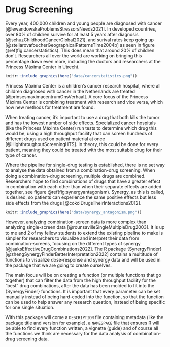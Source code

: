# Drug Screening {#drugscreening}

Every year, 400,000 children and young people are diagnosed with cancer [@lewandowskaProblemsStressorsNeeds2021]. In developed countries, over 80% of children survive for at least 5 years after diagnosis [@schuzChildhoodCancerGlobal2021], and surival rates keep going up [@steliarovafoucherGeographicalPatternsTime2004b] as seen in figure \@ref(fig:cancerstatistics). This does mean that around 20% of children don't. Researchers all over the world are working on bringing this percentage down even more, including the doctors and researchers at the Princess Máxima Center in Utrecht.

```r
knitr::include_graphics(here("data/cancerstatistics.png"))
```

Princess Máxima Center is a children's cancer research hospital, where all children diagnosed with cancer in the Netherlands are treated [@prinsesmaximacentrumOnsVerhaal]. A core focus of the Princess Máxima Center is combining treatment with research and vice versa, which how new methods for treatment are found.

When treating cancer, it's important to use a drug that both kills the tumor and has the lowest number of side effects. Specialized cancer hospitals (like the Princess Máxima Center) run tests to determine which drug this would be, using a high throughput facility that can screen hundreds of different drugs used on patient material at once [@HighthroughputScreeningHTS]. In theory, this could be done for every patient, meaning they could be treated with the most suitable drug for their type of cancer.

Where the pipeline for single-drug testing is established, there is no set way to analyse the data obtained from a combination-drug screening. When doing a combination-drug screening, multiple drugs are combined. Researchers hope to find combinations of drugs that have a greater effect in combination with each other than when their separate effects are added together, see figure \@ref(fig:synergyantagonism). Synergy, as this is called, is desired, so patients can experience the same positive effects but less side effects from the drugs [@cokolDrugsTheirInteractions2012]. 

```r
knitr::include_graphics(here("data/synergy_antagonism.png"))
```

However, analyzing combination-screen data is more complex than analyzing single-screen data [@rounsavilleSingleMultipleDrug2003]. It is up to me and 2 of my fellow students to extend the existing pipeline to make is simpler for researchers to visualize and interpret their data from combination-screens, focusing on the different types of synergy [@jaaksEffectiveDrugCombinations2022]. The R package {SynergyFinder} [@zhengSynergyFinderBetterInterpretation2022] contains a multitude of functions to visualize dose-response and synergy data and will be used in the package that we are going to create ourselves.

The main focus will be on creating a function (or multiple functions that go together) that can filter the data from the high throughput facility for the "best" drug combinations, after the data has been molded to fit into the {SynergyFinder} functions. It is important that every parameter can be set manually instead of being hard-coded into the function, so that the function can be used to help answer any research question, instead of being specific for one single situation.

With this package will come a `DESCRIPTION` file containing metadata (like the package title and version for example), a `NAMESPACE` file that ensures R will be able to find every function written, a vignette (guide) and of course all the functions we think are necessary for the data analysis of combination-drug screening data.

